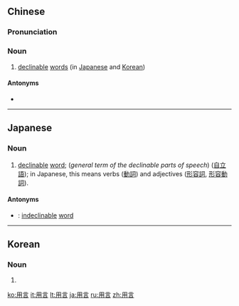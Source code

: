 ==Chinese==
{{zh-forms}}

===Pronunciation===
{{zh-pron
|m=yòngyán
|cat=n
}}

===Noun===
{{zh-noun}}

# [[declinable]] [[word]]s (in [[Japanese]] and [[Korean]])

====Antonyms====
* {{zh-l|體言}}

{{zh-cat|Grammar}}

----

==Japanese==
{{ja-kanjitab|よう|げん|yomi=on}}

===Noun===
{{ja-noun|ようげん}}

# {{lb|ja|grammar|sort=ようげん}} [[declinable]] [[word]]; (''general term of the declinable parts of speech'') ([[自立語]]); in Japanese, this means verbs ([[動詞]]) and adjectives ([[形容詞]], [[形容動詞]]).

====Antonyms====
* {{ja-r|体言|たいげん}}: [[indeclinable]] [[word]]

----

==Korean==
{{ko-hanjatab}}

===Noun===
{{ko-noun|hj|hangeul=용언}}

# {{hanja form of|용언|[[declinable]] [[word]] (in [[Korean]] or [[Japanese]])}}

[[ko:用言]]
[[it:用言]]
[[lt:用言]]
[[ja:用言]]
[[ru:用言]]
[[zh:用言]]